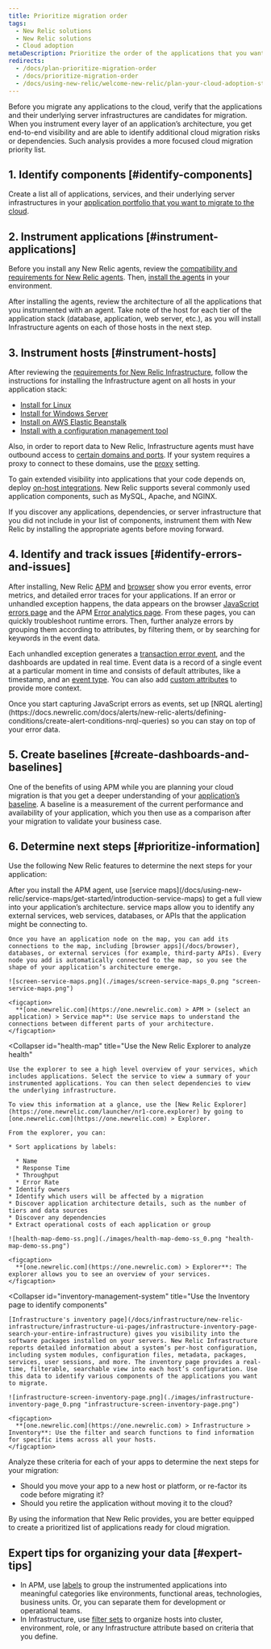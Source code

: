 ```yaml
---
title: Prioritize migration order
tags:
  - New Relic solutions
  - New Relic solutions
  - Cloud adoption
metaDescription: Prioritize the order of the applications that you want to migrate to the cloud and monitor them with New Relic.
redirects:
  - /docs/plan-prioritize-migration-order
  - /docs/prioritize-migration-order
  - /docs/using-new-relic/welcome-new-relic/plan-your-cloud-adoption-strategy/prioritize-migration-order
---
```


Before you migrate any applications to the cloud, verify that the applications and their underlying server infrastructures are candidates for migration. When you instrument every layer of an application’s architecture, you get end-to-end visibility and are able to identify additional cloud migration risks or dependencies. Such analysis provides a more focused cloud migration priority list.

## 1. Identify components [#identify-components]

Create a list all of applications, services, and their underlying server infrastructures in your [application portfolio that you want to migrate to the cloud](/docs/using-new-relic/welcome-new-relic/plan-your-cloud-adoption-strategy/identify-application-dependencies-inventory).

## 2. Instrument applications [#instrument-applications]

Before you install any New Relic agents, review the [compatibility and requirements for New Relic agents](/docs/agents/manage-apm-agents/installation/compatibility-requirements-new-relic-agents). Then, [install the agents](/docs/agents/manage-apm-agents/installation/install-agent) in your environment.

After installing the agents, review the architecture of all the applications that you instrumented with an agent. Take note of the host for each tier of the application stack (database, application, web server, etc.), as you will install Infrastructure agents on each of those hosts in the next step.

## 3. Instrument hosts [#instrument-hosts]

After reviewing the [requirements for New Relic Infrastructure](/docs/infrastructure/new-relic-infrastructure/getting-started/compatibility-requirements-new-relic-infrastructure), follow the instructions for installing the Infrastructure agent on all hosts in your application stack:

* [Install for Linux](/docs/infrastructure/new-relic-infrastructure/installation/install-infrastructure-linux)
* [Install for Windows Server](/docs/infrastructure/new-relic-infrastructure/installation/install-infrastructure-windows-server)
* [Install on AWS Elastic Beanstalk](/docs/infrastructure/new-relic-infrastructure/installation/install-infrastructure-agent-aws-elastic-beanstalk)
* [Install with a configuration management tool](/docs/infrastructure/new-relic-infrastructure/config-management-tools)

Also, in order to report data to New Relic, Infrastructure agents must have outbound access to [certain domains and ports](/docs/apm/new-relic-apm/getting-started/networks#infrastructure). If your system requires a proxy to connect to these domains, use the [proxy](/docs/infrastructure/new-relic-infrastructure/configuration/configure-infrastructure-agent#proxy) setting.

To gain extended visibility into applications that your code depends on, deploy [on-host integrations](/docs/integrations/host-integrations/host-integrations-list). New Relic supports several commonly used application components, such as MySQL, Apache, and NGINX.

<Callout variant="tip">
  If you discover any applications, dependencies, or server infrastructure that you did not include in your list of components, instrument them with New Relic by installing the appropriate agents before moving forward.
</Callout>

## 4. Identify and track issues [#identify-errors-and-issues]

After installing, New Relic [APM](/docs/apm) and [browser](/docs/browser) show you error events, error metrics, and detailed error traces for your applications. If an error or unhandled exception happens, the data appears on the browser [JavaScript errors page](https://docs.newrelic.com/docs/browser/new-relic-browser/browser-pro-features/javascript-errors-page-examine-errors-over-time) and the APM [Error analytics page](https://docs.newrelic.com/docs/apm/applications-menu/error-analytics/error-analytics-explore-events-behind-errors). From these pages, you can quickly troubleshoot runtime errors. Then, further analyze errors by grouping them according to attributes, by filtering them, or by searching for keywords in the event data.

Each unhandled exception generates a [transaction error event](/docs/insights/insights-data-sources/default-data/apm-default-event-attributes-insights#transactionerror-event), and the dashboards are updated in real time. Event data is a record of a single event at a particular moment in time and consists of default attributes, like a timestamp, and an [event type](/docs/insights/use-insights-ui/getting-started/introduction-new-relic-insights#event-type). You can also add [custom attributes](/docs/agents/manage-apm-agents/agent-data/collect-custom-attributes) to provide more context.

<Callout variant="tip">
  Once you start capturing JavaScript errors as events, set up [NRQL alerting](https://docs.newrelic.com/docs/alerts/new-relic-alerts/defining-conditions/create-alert-conditions-nrql-queries) so you can stay on top of your error data.
</Callout>

## 5. Create baselines [#create-dashboards-and-baselines]

One of the benefits of using APM while you are planning your cloud migration is that you get a deeper understanding of your [application’s baseline](/docs/plan-application-baselining). A baseline is a measurement of the current performance and availability of your application, which you then use as a comparison after your migration to validate your business case.

## 6. Determine next steps [#prioritize-information]

Use the following New Relic features to determine the next steps for your application:

<CollapserGroup>
  <Collapser
    id="service-maps"
    title="Use service maps to find connections"
  >
    After you install the APM agent, use [service maps](/docs/using-new-relic/service-maps/get-started/introduction-service-maps) to get a full view into your application’s architecture. service maps allow you to identify any external services, web services, databases, or APIs that the application might be connecting to.

    Once you have an application node on the map, you can add its connections to the map, including [browser apps](/docs/browser), databases, or external services (for example, third-party APIs). Every node you add is automatically connected to the map, so you see the shape of your application’s architecture emerge.

    ![screen-service-maps.png](./images/screen-service-maps_0.png "screen-service-maps.png")

    <figcaption>
      **[one.newrelic.com](https://one.newrelic.com) > APM > (select an application) > Service map**: Use service maps to understand the connections between different parts of your architecture.
    </figcaption>
  </Collapser>

  <Collapser
    id="health-map"
    title="Use the New Relic Explorer to analyze health"
  >
    Use the explorer to see a high level overview of your services, which includes applications. Select the service to view a summary of your instrumented applications. You can then select dependencies to view the underlying infrastructure.

    To view this information at a glance, use the [New Relic Explorer](https://one.newrelic.com/launcher/nr1-core.explorer) by going to [one.newrelic.com](https://one.newrelic.com) > Explorer.

    From the explorer, you can:

    * Sort applications by labels:

      * Name
      * Response Time
      * Throughput
      * Error Rate
    * Identify owners
    * Identify which users will be affected by a migration
    * Discover application architecture details, such as the number of tiers and data sources
    * Discover any dependencies
    * Extract operational costs of each application or group

    ![health-map-demo-ss.png](./images/health-map-demo-ss_0.png "health-map-demo-ss.png")

    <figcaption>
      **[one.newrelic.com](https://one.newrelic.com) > Explorer**: The explorer allows you to see an overview of your services.
    </figcaption>
  </Collapser>

  <Collapser
    id="inventory-management-system"
    title="Use the Inventory page to identify components"
  >
    [Infrastructure's inventory page](/docs/infrastructure/new-relic-infrastructure/infrastructure-ui-pages/infrastructure-inventory-page-search-your-entire-infrastructure) gives you visibility into the software packages installed on your servers. New Relic Infrastructure reports detailed information about a system’s per-host configuration, including system modules, configuration files, metadata, packages, services, user sessions, and more. The inventory page provides a real-time, filterable, searchable view into each host’s configuration. Use this data to identify various components of the applications you want to migrate.

    ![infrastructure-screen-inventory-page.png](./images/infrastructure-inventory-page_0.png "infrastructure-screen-inventory-page.png")

    <figcaption>
      **[one.newrelic.com](https://one.newrelic.com) > Infrastructure > Inventory**: Use the filter and search functions to find information for specific items across all your hosts.
    </figcaption>
  </Collapser>
</CollapserGroup>

Analyze these criteria for each of your apps to determine the next steps for your migration:

* Should you move your app to a new host or platform, or re-factor its code before migrating it?
* Should you retire the application without moving it to the cloud?

By using the information that New Relic provides, you are better equipped to create a prioritized list of applications ready for cloud migration.

## Expert tips for organizing your data [#expert-tips]

* In APM, use [labels](/docs/using-new-relic/user-interface-functions/organize-your-data/labels-categories-organize-apps-monitors) to group the instrumented applications into meaningful categories like environments, functional areas, technologies, business units. Or, you can separate them for development or operational teams.
* In Infrastructure, use [filter sets](/docs/infrastructure/new-relic-infrastructure/filter-group/filter-sets-organize-your-infrastructure-hosts) to organize hosts into cluster, environment, role, or any Infrastructure attribute based on criteria that you define.
